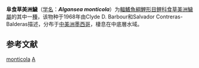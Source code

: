 {{Speciesbox 
| taxon = Algansea monticola
| status = NE
| status_system = IUCN3.1
| [[Barbour|Barbour]] & [[Contreras-Balderas|Contreras-Balderas]], 1968
| synonyms = 
}}

'''阜食草美洲鱥'''（[[学名|学名]]：'''''Algansea monticola'''''）为[[輻鰭魚綱|輻鰭魚綱]][[鯉形目|鯉形目]][[鲤科|鲤科]][[食草美洲鱥屬|食草美洲鱥屬]]的其中一[[種|種]]，该物种于1968年由Clyde D. Barbour和Salvador Contreras-Balderas描述，分布于[[中美洲|中美洲]][[墨西哥|墨西哥]]，棲息在中底層水域。

== 参考文献 ==
{{reflist}}
{{Taxonbar}}

[[Category:食草美洲鱥屬|monticola]]
[[Category:1968年描述的魚類|A]]